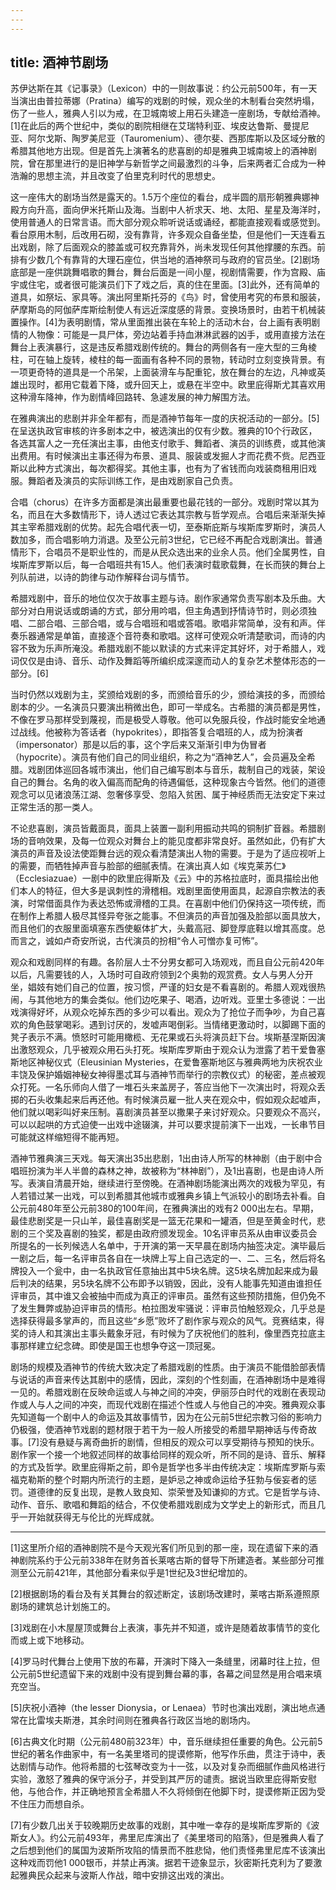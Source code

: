 ```yaml
---
---
---
```

title: 酒神节剧场
---




苏伊达斯在其《记事录》（Lexicon）中的一则故事说：约公元前500年，有一天当演出由普拉蒂娜（Pratina）编写的戏剧的时候，观众坐的木制看台突然坍塌，伤了一些人，雅典人引以为戒，在卫城南坡上用石头建造一座剧场，专献给酒神。[1]在此后的两个世纪中，类似的剧院相继在艾瑞特利亚、埃皮达鲁斯、曼提尼亚、阿尔戈斯、陶罗美尼亚（Tauromenium）、德尔斐、西那库斯以及区域分散的希腊其他地方出现。但是首先上演著名的悲喜剧的却是雅典卫城南坡上的酒神剧院，曾在那里进行的是旧神学与新哲学之间最激烈的斗争，后来两者汇合成为一种浩瀚的思想主流，并且改变了伯里克利时代的思想史。

这一座伟大的剧场当然是露天的。1.5万个座位的看台，成半圆的扇形朝雅典娜神殿方向升高，面向伊米托斯山及海。当剧中人祈求天、地、太阳、星星及海洋时，使用普通人的日常言语。而大部分观众聆听说话或诵经，都能直接观看或感觉到。看台原用木制，后改用石砌，没有靠背，许多观众自备坐垫，但是他们一天连看五出戏剧，除了后面观众的膝盖或可权充靠背外，尚未发现任何其他撑腰的东西。前排有少数几个有靠背的大理石座位，供当地的酒神祭司与政府的官员坐。[2]剧场底部是一座供跳舞唱歌的舞台，舞台后面是一间小屋，视剧情需要，作为宫殿、庙宇或住宅，或者很可能演员们下了戏之后，真的住在里面。[3]此外，还有简单的道具，如祭坛、家具等。演出阿里斯托芬的《鸟》时，曾使用考究的布景和服装，萨摩斯岛的阿伽萨库斯绘制使人有远近深度感的背景。变换场景时，由若干机械装置操作。[4]为表明剧情，常从里面推出装在车轮上的活动木台，台上画有表明剧情的人物像：可能是一具尸体，旁边站着手持血淋淋武器的凶手，或用直接方法在舞台上表演暴行，这是违反希腊戏剧传统的。舞台的两侧各有一座大型的三角棱柱，可在轴上旋转，棱柱的每一面画有各种不同的景物，转动时立刻变换背景。有一项更奇特的道具是一个吊架，上面装滑车与配重铊，放在舞台的左边，凡神或英雄出现时，都用它载着下降，或升回天上，或悬在半空中。欧里庇得斯尤其喜欢用这种滑车降神，作为剧情峰回路转、急遽发展的神力解围方法。

在雅典演出的悲剧并非全年都有，而是酒神节每年一度的庆祝活动的一部分。[5]在呈送执政官审核的许多剧本之中，被选演出的仅有少数。雅典的10个行政区，各选其富人之一充任演出主事，由他支付歌手、舞蹈者、演员的训练费，或其他演出费用。有时候演出主事还得为布景、道具、服装或发掘人才而花费不赀。尼西亚斯以此种方式演出，每次都得奖。其他主事，也有为了省钱而向戏装商租用旧戏服。舞蹈者及演员的实际训练工作，是由戏剧家自己负责。

合唱（chorus）在许多方面都是演出最重要也最花钱的一部分。戏剧时常以其为名，而且在大多数情形下，诗人透过它表达其宗教与哲学观点。合唱后来渐渐失掉其主宰希腊戏剧的优势。起先合唱代表一切，至泰斯庇斯与埃斯库罗斯时，演员人数加多，而合唱影响力消退。及至公元前3世纪，它已经不再配合戏剧演出。普通情形下，合唱员不是职业性的，而是从民众选出来的业余人员。他们全属男性，自埃斯库罗斯以后，每一合唱班共有15人。他们表演时载歌载舞，在长而狭的舞台上列队前进，以诗的韵律与动作解释台词与情节。

希腊戏剧中，音乐的地位仅次于故事主题与诗。剧作家通常负责写剧本及乐曲。大部分对白用说话或朗诵的方式，部分用吟唱，但主角遇到抒情诗节时，则必须独唱、二部合唱、三部合唱，或与合唱班和唱或答唱。歌唱非常简单，没有和声。伴奏乐器通常是单笛，直接逐个音符奏和歌唱。这样可使观众听清楚歌词，而诗的内容不致为乐声所淹没。希腊戏剧不能以默读的方式来评定其好坏，对于希腊人，戏词仅仅是由诗、音乐、动作及舞蹈等所编织成深邃而动人的复杂艺术整体形态的一部分。[6]

当时仍然以戏剧为主，奖颁给戏剧的多，而颁给音乐的少，颁给演技的多，而颁给剧本的少。一名演员只要演出稍微出色，即可一举成名。古希腊的演员都是男性，不像在罗马那样受到蔑视，而是极受人尊敬。他可以免服兵役，作战时能安全地通过战线。他被称为答话者（hypokrites），即指答复合唱班的人，成为扮演者（impersonator）那是以后的事，这个字后来又渐渐引申为伪冒者（hypocrite）。演员有他们自己的同业组织，称之为“酒神艺人”，会员遍及全希腊。戏剧团体巡回各城市演出，他们自己编写剧本与音乐，裁制自己的戏装，架设自己的舞台。名角的收入偏高而配角的待遇偏低，这种现象古今皆然。他们的道德观念可以见诸浪荡江湖、忽奢侈享受、忽陷入贫困、属于神经质而无法安定下来过正常生活的那一类人。

不论悲喜剧，演员皆戴面具，面具上装置一副利用振动共鸣的铜制扩音器。希腊剧场的音响效果，及每一位观众对舞台上的能见度都非常良好。虽然如此，仍有扩大演员的声音及设法使距舞台远的观众看清楚演出人物的需要。于是为了适应视听上的需要，而牺牲掉声音与脸部的细腻表情。在演出真人如《埃克莱苏仁》（Ecclesiazuae）一剧中的欧里庇得斯及《云》中的苏格拉底时，面具描绘出他们本人的特征，但大多是讽刺性的滑稽相。戏剧里面使用面具，起源自宗教法的表演，时常借面具作为表达恐怖或滑稽的工具。在喜剧中他们仍保持这一项传统，而在制作上希腊人极尽其怪异夸张之能事。不但演员的声音加强及脸部以面具放大，而且他们的衣服里面填塞东西使躯体扩大，头戴高冠、脚登厚底鞋以增其高度。总而言之，诚如卢奇安所说，古代演员的扮相“令人可憎亦复可怖”。

观众和戏剧同样的有趣。各阶层人士不分男女都可入场观戏，而且自公元前420年以后，凡需要钱的人，入场时可自政府领到2个奥勃的观赏费。女人与男人分开坐，娼妓有她们自己的位置，按习惯，严谨的妇女是不看喜剧的。希腊人观戏很热闹，与其他地方的集会类似。他们边吃果子、喝酒，边听戏。亚里士多德说：一出戏演得好坏，从观众吃掉东西的多少可以看出。观众为了抢位子而争吵，为自己喜欢的角色鼓掌喝彩。遇到讨厌的，发嘘声喝倒彩。当情绪更激动时，以脚踢下面的凳子表示不满。愤怒时可能用橄榄、无花果或石头将演员赶下台。埃斯基涅斯因演出激怒观众，几乎被观众用石头打死。埃斯库罗斯由于观众认为泄露了若干爱鲁塞斯地区神秘仪式（Eleusinian Mysteries，在爱鲁塞斯地区与雅典两地为庆祝农业丰饶及保护婚姻神秘女神得墨忒耳与酒神节而举行的宗教仪式）的秘密，差点被观众打死。一名乐师向人借了一堆石头来盖房子，答应当他下一次演出时，将观众丢掷的石头收集起来后再还他。有时候演员雇一批人夹在观众中，假如观众起嘘声，他们就以喝彩叫好来压制。喜剧演员甚至以撒果子来讨好观众。只要观众不高兴，可以以起哄的方式迫使一出戏中途辍演，并可以要求提前演下一出戏，一长串节目可能就这样缩短得不能再短。

酒神节雅典演三天戏。每天演出35出悲剧，1出由诗人所写的林神剧（由于剧中合唱班扮演为半人半兽的森林之神，故被称为“林神剧”），及1出喜剧，也是由诗人所写。表演自清晨开始，继续进行至傍晚。在酒神剧场能演出两次的戏极为罕见，有人若错过某一出戏，可以到希腊其他城市或雅典乡镇上气派较小的剧场去补看。自公元前480年至公元前380的100年间，在雅典演出的戏有2 000出左右。早期，最佳悲剧奖是一只山羊，最佳喜剧奖是一篮无花果和一罐酒，但是至黄金时代，悲剧的三个奖及喜剧的独奖，都是由政府颁发现金。10名评审员系从由审议委员会所提名的一长列候选人名单中，于开演的第一天早晨在剧场内抽签决定。演毕最后一剧之后，每一名评审员各自在一块牌上写上自己选定的一、二、三名，然后将名牌投入一个瓮中，由一名执政官任意抽出其中5块名牌。这5块名牌加起来成为最后判决的结果，另5块名牌不公布即予以销毁，因此，没有人能事先知道由谁担任评审员，其中谁又会被抽中而成为真正的评审员。虽然有这些预防措施，但仍免不了发生舞弊或胁迫评审员的情形。柏拉图发牢骚说：评审员怕触怒观众，几乎总是选择获得最多掌声的，而且这些“乡愿”败坏了剧作家与观众的风气。竞赛结束，得奖的诗人和其演出主事头戴象牙冠，有时候为了庆祝他们的胜利，像里西克拉底主事那样建立纪念碑。即使是国王也想争夺这一顶冠冕。

剧场的规模及酒神节的传统大致决定了希腊戏剧的性质。由于演员不能借脸部表情与说话的声音来传达其剧中的感情，因此，深刻的个性刻画，在酒神剧场中是难得一见的。希腊戏剧在反映命运或人与神之间的冲突，伊丽莎白时代的戏剧在表现动作或人与人之间的冲突，而现代戏剧在描述个性或人与他自己的冲突。雅典观众事先知道每一个剧中人的命运及其故事情节，因为在公元前5世纪宗教习俗的影响力仍极强，使酒神节戏剧的题材限于若干为一般人所接受的希腊早期神话与传奇故事。[7]没有悬疑与离奇曲折的剧情，但相反的观众可以享受期待与预知的快乐。剧作家一个接一个地叙述同样的故事给同样的观众听，所不同的是诗、音乐、解释的方式及哲学。欧里庇得斯之前，即令是哲学也多半由传统决定：埃斯库罗斯与索福克勒斯的整个时期内所流行的主题，是妒忌之神或命运给予狂勃与佞妄者的惩罚。道德律的反复出现，是教人致良知、崇荣誉及知谦抑的方式。它是哲学与诗、动作、音乐、歌唱和舞蹈的结合，不仅使希腊戏剧成为文学史上的新形式，而且几乎一开始就获得无与伦比的光辉成就。



* * *



[1]这里所介绍的酒神剧院不是今天观光客们所见到的那一座，现在遗留下来的酒神剧院系约于公元前338年在财务首长莱喀古斯的督导下所建造者。某些部分可推测至公元前421年，其他部分看来似乎是1世纪及3世纪增加的。

[2]根据剧场的看台及有关其舞台的叙述断定，该剧场改建时，莱喀古斯系遵照原剧场的建筑总计划施工的。

[3]戏剧在小木屋屋顶或舞台上表演，事先并不知道，或许是随着故事情节的变化而或上或下地移动。

[4]罗马时代舞台上使用下放的布幕，开演时下降入一条缝里，闭幕时往上拉，但公元前5世纪遗留下来的戏剧中没有提到舞台幕的事，各幕之间显然是用合唱来填充空当。

[5]庆祝小酒神（the lesser Dionysia，or Lenaea）节时也演出戏剧，演出地点通常在比雷埃夫斯港，其余时间则在雅典各行政区当地的剧场内。

[6]古典文化时期（公元前480前323年）中，音乐继续担任重要的角色。公元前5世纪的著名作曲家中，有一名美里塔司的提谟修斯，他写作乐曲，贯注于诗中，表达剧情与动作。他将希腊的七弦琴改变为十一弦，以及对复杂而细腻作曲风格进行实验，激怒了雅典的保守派分子，并受到其严厉的谴责。据说当欧里庇得斯安慰他，与他合作，并正确地预言全希腊人不久将倾倒在他脚下时，提谟修斯正因为受不住压力而想自杀。

[7]有少数几出关于较晚期历史故事的戏剧，其中唯一幸存的是埃斯库罗斯的《波斯女人》。约公元前493年，弗里尼库演出了《美里塔司的陷落》，但是雅典人看了之后想到他们的属国为波斯所攻陷的情景而不胜悲恸，他们责怪弗里尼库不该演出这种戏而罚他1 000银币，并禁止再演。据若干迹象显示，狄密斯托克利为了要激起雅典民众起来与波斯人作战，暗中安排这出戏的演出。